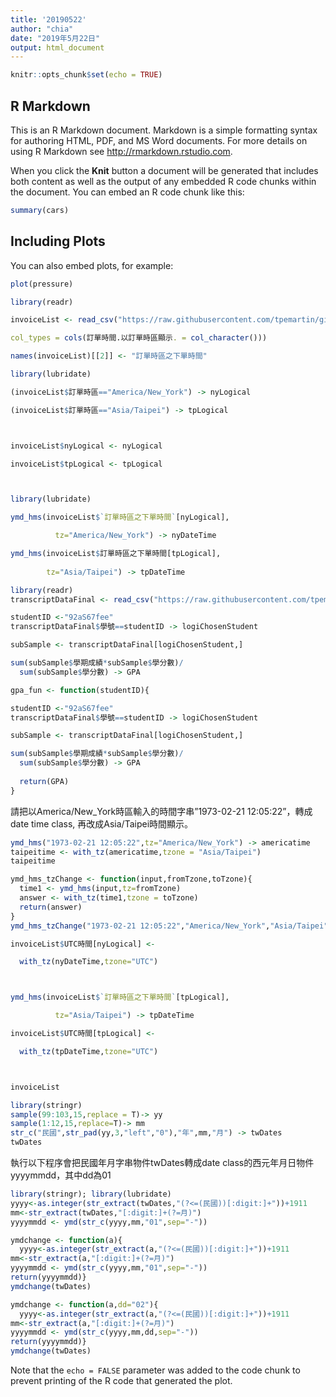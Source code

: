 ```yaml
---
title: '20190522'
author: "chia"
date: "2019年5月22日"
output: html_document
---
```


```r
knitr::opts_chunk$set(echo = TRUE)
```

## R Markdown

This is an R Markdown document. Markdown is a simple formatting syntax for authoring HTML, PDF, and MS Word documents. For more details on using R Markdown see <http://rmarkdown.rstudio.com>.

When you click the **Knit** button a document will be generated that includes both content as well as the output of any embedded R code chunks within the document. You can embed an R code chunk like this:

```r
summary(cars)
```

## Including Plots

You can also embed plots, for example:

```r
plot(pressure)
```


```r

library(readr)

invoiceList <- read_csv("https://raw.githubusercontent.com/tpemartin/github-data/master/invoiceList.csv",

col_types = cols(訂單時間.以訂單時區顯示. = col_character()))

names(invoiceList)[[2]] <- "訂單時區之下單時間"

```



```r
library(lubridate)

(invoiceList$訂單時區=="America/New_York") -> nyLogical

(invoiceList$訂單時區=="Asia/Taipei") -> tpLogical



invoiceList$nyLogical <- nyLogical

invoiceList$tpLogical <- tpLogical



library(lubridate)

ymd_hms(invoiceList$`訂單時區之下單時間`[nyLogical],

          tz="America/New_York") -> nyDateTime

ymd_hms(invoiceList$訂單時區之下單時間[tpLogical],
        
        tz="Asia/Taipei") -> tpDateTime

```


```r
library(readr)
transcriptDataFinal <- read_csv("https://raw.githubusercontent.com/tpemartin/github-data/master/transcriptDataFinal.csv")

studentID <-"92aS67fee" 
transcriptDataFinal$學號==studentID -> logiChosenStudent

subSample <- transcriptDataFinal[logiChosenStudent,]

sum(subSample$學期成績*subSample$學分數)/
  sum(subSample$學分數) -> GPA
```
```r
gpa_fun <- function(studentID){

studentID <-"92aS67fee" 
transcriptDataFinal$學號==studentID -> logiChosenStudent

subSample <- transcriptDataFinal[logiChosenStudent,]

sum(subSample$學期成績*subSample$學分數)/
  sum(subSample$學分數) -> GPA
  
  return(GPA)
}
```
請把以America/New_York時區輸入的時間字串"1973-02-21 12:05:22"，轉成date time class, 再改成Asia/Taipei時間顯示。
```r
ymd_hms("1973-02-21 12:05:22",tz="America/New_York") -> americatime
taipeitime <- with_tz(americatime,tzone = "Asia/Taipei")
taipeitime
```

```r
ymd_hms_tzChange <- function(input,fromTzone,toTzone){
  time1 <- ymd_hms(input,tz=fromTzone)
  answer <- with_tz(time1,tzone = toTzone)
  return(answer)
}
ymd_hms_tzChange("1973-02-21 12:05:22","America/New_York","Asia/Taipei")
```

```r
invoiceList$UTC時間[nyLogical] <-

  with_tz(nyDateTime,tzone="UTC")



ymd_hms(invoiceList$`訂單時區之下單時間`[tpLogical],

          tz="Asia/Taipei") -> tpDateTime

invoiceList$UTC時間[tpLogical] <-

  with_tz(tpDateTime,tzone="UTC")



invoiceList 

```


```r

library(stringr)
sample(99:103,15,replace = T)-> yy
sample(1:12,15,replace=T)-> mm
str_c("民國",str_pad(yy,3,"left","0"),"年",mm,"月") -> twDates
twDates
```
執行以下程序會把民國年月字串物件twDates轉成date class的西元年月日物件yyyymmdd，其中dd為01
```r
library(stringr); library(lubridate)
yyyy<-as.integer(str_extract(twDates,"(?<=(民國))[:digit:]+"))+1911
mm<-str_extract(twDates,"[:digit:]+(?=月)")
yyyymmdd <- ymd(str_c(yyyy,mm,"01",sep="-"))
```

```R
ymdchange <- function(a){
  yyyy<-as.integer(str_extract(a,"(?<=(民國))[:digit:]+"))+1911
mm<-str_extract(a,"[:digit:]+(?=月)")
yyyymmdd <- ymd(str_c(yyyy,mm,"01",sep="-"))
return(yyyymmdd)}
ymdchange(twDates)
```

```R
ymdchange <- function(a,dd="02"){
  yyyy<-as.integer(str_extract(a,"(?<=(民國))[:digit:]+"))+1911
mm<-str_extract(a,"[:digit:]+(?=月)")
yyyymmdd <- ymd(str_c(yyyy,mm,dd,sep="-"))
return(yyyymmdd)}
ymdchange(twDates)
```
Note that the `echo = FALSE` parameter was added to the code chunk to prevent printing of the R code that generated the plot.
